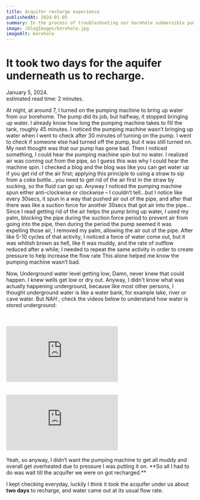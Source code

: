 ```yaml
---
title: Acquifer recharge experience
publishedAt: 2024-01-05
summary: In the process of troubleshooting our borehole submersible pump, to know if its gone bad, I learnt how underground water is stored; Holy Moly!!
image: /blogImages/borehole.jpg
imageAlt: borehole
---
```


# It took two days for the aquifer underneath us to recharge.

<div className="text-gray-500 pb-2 border-b-2 border-solid border-gray-500 w-full flex flex-col lg:flex-row justify-between">
  <div>January 5, 2024.</div>
  <div>estimated read time: 2 minutes.</div>

</div>

<div className="flex justify-center pb-5 w-full">
  <div className="relative flex h-[150px] -top-3 sm:h-[180px] w-[calc(100%-50px)] sm:w-[400px] ">
    <BlogHeaderImage
      src="/blogImages/borehole.jpg"
      alt="borehole"
      fill={true}
    />
  </div>
</div>

At night, at around 7, I turned on the pumping machine to bring up water from our borehome.
The pump did its job, but halfway, it stopped bringing up water.
I already know how long the pumping machine takes to fill the tank, roughly 45 minutes.
I noticed the pumping machine wasn’t bringing up water when I went to check after 30 minutes of turning on the pump.
I went to check if someone else had turned off the pump, but it was still turned on.
My next thought was that our pump has gone bad.
Then I noticed something, I could hear the pumping machine spin but no water.
I realized air was coming out from the pipe, so I guess this was why I could hear the machine spin.
I checked a blog and the blog was like you can get water up if you get rid of the air first;
applying this principle to using a straw to sip from a coke bottle…you need to get rid of the air first
in the straw by sucking, so the fluid can go up.
Anyway I noticed the pumping machine spun either anti-clockwise or clockwise –
I couldn’t tell…but I notice like every 30secs, it spun in a way that pushed air out of the pipe,
and after that there was like a suction force for another 30secs that got air into the pipe…
Since I read getting rid of the air helps the pump bring up water, I used my palm,
blocking the pipe during the suction force period to prevent air from going into the pipe,
then during the period the pump seemed it was expelling those air, I removed my palm,
allowing the air out of the pipe. After like 5-10 cycles of that activity,
I noticed a force of water come out, but it was whitish brown as hell, like It was muddy,
and the rate of outflow reduced after a while; I needed to repeat the same activity in order
to create pressure to help increase the flow rate <span className="text-blue-700 dark:text-green-400 font-bold">This alone helped me know the pumping machine wasn’t bad.</span>

Now, Underground water level getting low; Damn, never knew that could happen. I
knew wells get low or dry out. Anyway, I didn't know what was actually happening
underground, because like most other persons, I thought underground water is
like a water bank, for example lake, river or cave water. But _NAH_ ; check the
videos below to understand how water is stored underground:

<br />
<br />

<div className="flex w-full justify-center">
  <iframe
    className="video w-full px-5 sm:h-[18rem]"
    src="https://www.youtube.com/embed/g7R0yLX0V9E?si=Bihcsu8ChatMHa1y"
    title="YouTube video player"
    frameBorder="0"
    allow="accelerometer; clipboard-write; encrypted-media; gyroscope; picture-in-picture; web-share"
    allowFullScreen
  ></iframe>
</div>
<br />
<br />

<div className="flex w-full justify-center">
  <iframe
    className="video w-full px-5 sm:h-[18rem]"
    src="https://www.youtube.com/embed/bG19b06NG_w?si=HtSQY2aNpmqMhALh"
    title="YouTube video player"
    frameBorder="0"
    allow="accelerometer; clipboard-write; encrypted-media; gyroscope; picture-in-picture; web-share"
    allowFullScreen
  ></iframe>
</div>
<br />
Yeah, so anyway, I didn’t want the pumping machine to get all muddy and overall
get overheated due to pressure I was putting it on. **So all I had to do was
wait till the acquifer we were on got recharged.**

I kept checking everyday, luckily I think it took the acquifer under us about **two days** to recharge, and water came out at its usual flow rate.
